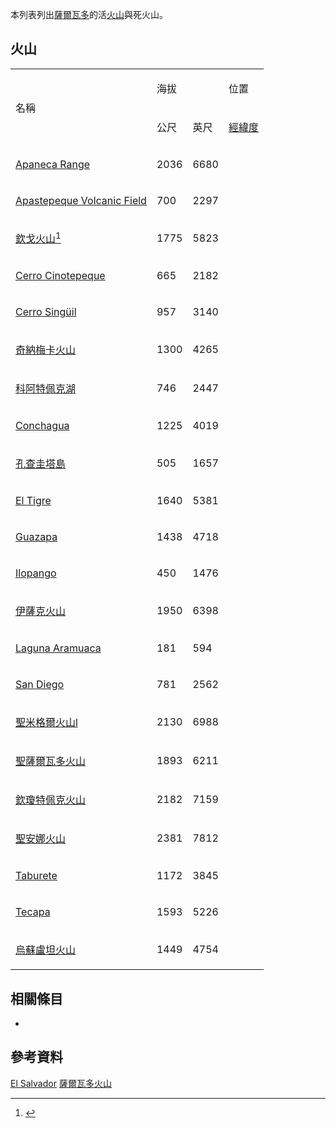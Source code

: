 
<!--This list is split from its main article where many elevations are incorrect-->
{{GeoGroupTemplate}}
{{seealso|火山列表}}
本列表列出[[薩爾瓦多|薩爾瓦多]]的活[[火山|火山]]與死火山。

== 火山 ==
{| border="1" cellpadding="1" cellspacing="0" 
|- align="center" bgcolor="cccccc"
| rowspan="2"|名稱 ||colspan ="2"| 海拔 || 位置  ||rowspan="2"| 最近爆發
|- align="center" bgcolor="cccccc"
| 公尺||英尺||[[經緯度|經緯度]]
|- align="right"
| align="left"| [[Apaneca_Range|Apaneca Range]] || 2036 || 6680 || {{coord|13.891|N|89.786|W|type:mountain}} || 全新世
|- align="right"
| align="left"| [[Apastepeque_Volcanic_Field|Apastepeque Volcanic Field]] || 700 || 2297 || {{coord|13.72|N|88.77|W|type:mountain}} || 全新世
|- align="right"
| align="left"| [[欽戈火山|欽戈火山]]<ref>{{cite web|title=Volcán Chingo |publisher=Smithsonian Institution: Global Volcanism Program |url=http://www.volcano.si.edu/world/volcano.cfm?vnum=1402-17-}}</ref> || 1775 || 5823 || {{coord|14|07|00|N|89|44|00|W|region:GT_type:mountain}} || 全新世
|- align="right"
| align="left"| [[Cerro_Cinotepeque|Cerro Cinotepeque]] || 665 || 2182 || {{coord|14.02|N|89.25|W|type:mountain}} || 全新世
|- align="right"
| align="left"| [[Cerro_Singüil|Cerro Singüil]] || 957 || 3140 || {{coord|14.05|N|89.65|W|type:mountain}} || 全新世
|- align="right"
| align="left"| [[奇納梅卡火山|奇納梅卡火山]] || 1300 || 4265 || {{coord|13.478|N|88.330|W|type:mountain}} || 全新世
|- align="right"
| align="left"| [[科阿特佩克湖|科阿特佩克湖]] || 746 || 2447 || {{coord|13.87|N|89.55|W|type:mountain}} || 全新世
|- align="right"
| align="left"| [[Conchagua_(volcano)|Conchagua]] || 1225 || 4019 || {{coord|13.275|N|87.845|W|type:mountain}} || Unknown
|- align="right"
| align="left"| [[孔查圭塔島|孔查圭塔島]] || 505 || 1657 || {{coord|13.229|N|87.767|W|type:mountain}} || 1892
|- align="right"
| align="left"| [[El_Tigre_(volcano)|El Tigre]] || 1640 || 5381 || {{coord|13.47|N|88.43|W|type:mountain}} || 全新世
|- align="right"
| align="left"| [[Guazapa_(volcano)|Guazapa]] || 1438 || 4718 || {{coord|13.90|N|89.12|W|type:mountain}} || 全新世
|- align="right"
| align="left"| [[Ilopango_(volcano)|Ilopango]] || 450 || 1476 || {{coord|13.672|N|89.053|W|type:mountain}} || 1880
|- align="right"
| align="left"| [[伊薩克火山|伊薩克火山]] || 1950 || 6398 || {{coord|13.813|N|89.633|W|type:mountain}} || 1966
|- align="right"
| align="left"| [[Laguna_Aramuaca|Laguna Aramuaca]] || 181 || 594 || {{coord|13.428|N|88.105|W|type:mountain}} || 全新世
|- align="right"
| align="left"| [[San_Diego_(volcano)|San Diego]] || 781 || 2562 || {{coord|14.27|N|89.48|W|type:mountain}} || 全新世
|- align="right"
| align="left"| [[聖米格爾火山l|聖米格爾火山l]] || 2130 || 6988 || {{coord|13.434|N|88.269|W|type:mountain}} || 2013
|- align="right"
| align="left"| [[聖薩爾瓦多火山|聖薩爾瓦多火山]] || 1893 || 6211 || {{coord|13.734|N|89.294|W|type:mountain}} || 1917
|- align="right"
| align="left"| [[欽瓊特佩克火山|欽瓊特佩克火山]] || 2182 || 7159 || {{coord|13.595|N|88.837|W|type:mountain}} || 全新世
|- align="right"
| align="left"| [[聖安娜火山|聖安娜火山]] || 2381 || 7812 || {{coord|13.853|N|89.630|W|type:mountain}} || 2005
|- align="right"
| align="left"| [[Taburete|Taburete]] || 1172 || 3845 || {{coord|13.435|N|88.532|W|type:mountain}} || 全新世
|- align="right"
| align="left"| [[Tecapa|Tecapa]] || 1593 || 5226 || {{coord|13.494|N|88.502|W|type:mountain}} || 全新世
|- align="right"
| align="left"| [[烏蘇盧坦火山|烏蘇盧坦火山]] || 1449 || 4754 || {{coord|13.419|N|88.471|W|type:mountain}} || 全新世
|}

== 相關條目 ==
* {{tsl|en|List of mountains in El Salvador|薩爾瓦多山峰列表}}

== 參考資料 ==
{{Reflist}}
{{Global Volcanism Program}}

[[Category:火山列表|El Salvador]]
[[Category:薩爾瓦多火山|]]